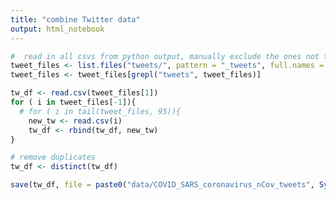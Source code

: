 ```yaml
---
title: "combine Twitter data"
output: html_notebook
---
```



```r
#  read in all csvs from python output, manually exclude the ones not to be included. 
tweet_files <- list.files("tweets/", pattern = "_tweets", full.names = T)
tweet_files <- tweet_files[grepl("tweets", tweet_files)]

tw_df <- read.csv(tweet_files[1])
for ( i in tweet_files[-1]){
  # for ( i in tail(tweet_files, 95)){
    new_tw <- read.csv(i)
    tw_df <- rbind(tw_df, new_tw)
}

# remove duplicates
tw_df <- distinct(tw_df)

save(tw_df, file = paste0("data/COVID_SARS_coronavirus_nCov_tweets", Sys.Date(), ".RData"))
```

